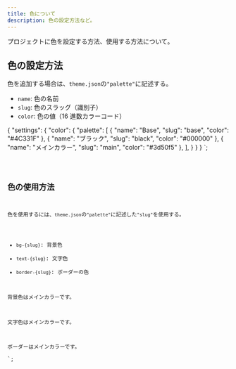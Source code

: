 ```yaml
---
title: 色について
description: 色の設定方法など。
---
```


プロジェクトに色を設定する方法、使用する方法について。

## 色の設定方法

色を追加する場合は、`theme.json`の`"palette"`に記述する。

- `name`: 色の名前
- `slug`: 色のスラッグ（識別子）
- `color`: 色の値（16 進数カラーコード）


{
  "settings": {
    "color": {
      "palette": [
        {
          "name": "Base",
          "slug": "base",
          "color": "#4C331F"
        },
        {
          "name": "ブラック",
          "slug": "black",
          "color": "#000000"
        },
        {
          "name": "メインカラー",
          "slug": "main",
          "color": "#3d50f5"
        },
      ],
    }
  }
}
`;

<Code code={exampleCode} lang="json" title={fileName} />

## 色の使用方法

色を使用するには、`theme.json`の`"palette"`に記述した`"slug"`を使用する。

- `bg-{slug}`: 背景色
- `text-{slug}`: 文字色
- `border-{slug}`: ボーダーの色

<div class="bg-main">背景色はメインカラーです。</div>

<p class="text-main">文字色はメインカラーです。</p>

<div class="border border-main">ボーダーはメインカラーです。</div>
`;

<Code code={exampleHtml} lang="html" title="example.twig" />

<DevCaution />
